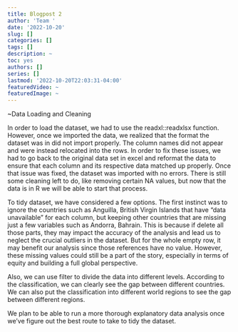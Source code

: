 ```yaml
---
title: Blogpost 2
author: 'Team '
date: '2022-10-20'
slug: []
categories: []
tags: []
description: ~
toc: yes
authors: []
series: []
lastmod: '2022-10-20T22:03:31-04:00'
featuredVideo: ~
featuredImage: ~
---
```

~Data Loading and Cleaning


  In order to load the dataset, we had to use the readxl::readxlsx function. However, once we imported the data, we realized that the format the dataset was in did not import properly. The column names did not appear and were instead relocated into the rows. In order to fix these issues, we had to go back to the original data set in excel and reformat the data to ensure that each column and its respective data matched up properly. Once that issue was fixed, the dataset was imported with no errors. There is still some cleaning left to do, like removing certain NA values, but now that the data is in R we will be able to start that process.


To tidy dataset, we have considered a few options. The first instinct was to ignore the countries such as Anguilla, British Virgin Islands that have “data unavailable” for each column, but keeping other countries that are missing just a few variables such as Andorra, Bahrain. This is because if delete all those parts, they may impact the accuracy of the analysis and lead us to neglect the crucial outliers in the dataset. But for the whole empty row, it may benefit our analysis since those references have no value. However, these missing values could still be a part of the story, especially in terms of equity and building a full global perspective. 


  Also, we can use filter to divide the data into different levels. According to the classification, we can clearly see the gap between different countries. We can also put the classification into different world regions to see the gap between different regions.


We plan to be able to run a more thorough explanatory data analysis once we’ve figure out the best route to take to tidy the dataset. 
